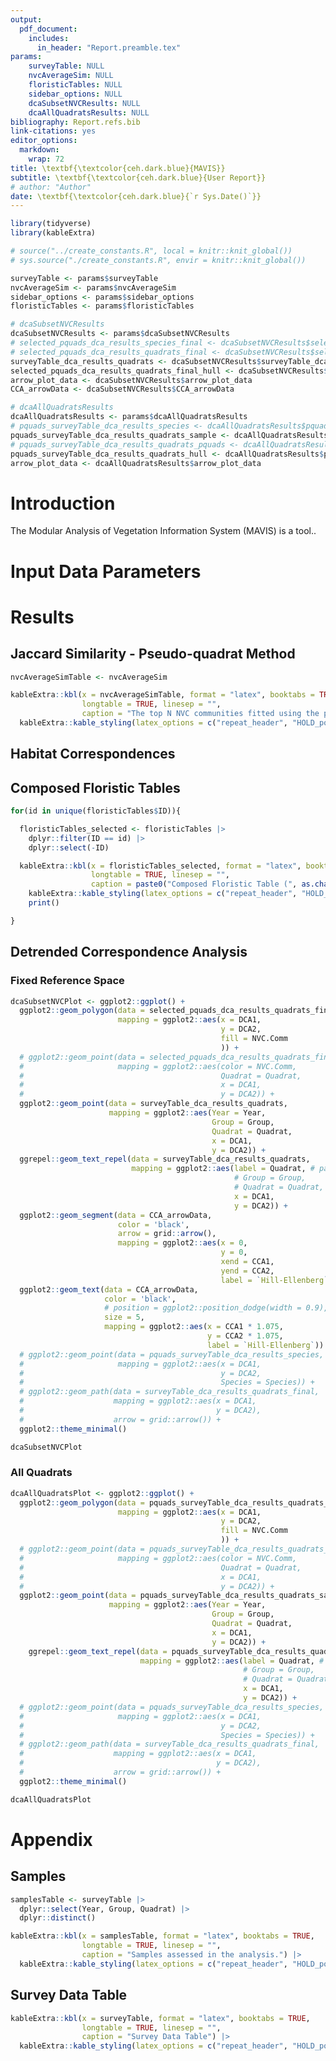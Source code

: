 ```yaml
---
output: 
  pdf_document:
    includes:
      in_header: "Report.preamble.tex"
params: 
    surveyTable: NULL
    nvcAverageSim: NULL
    floristicTables: NULL
    sidebar_options: NULL
    dcaSubsetNVCResults: NULL
    dcaAllQuadratsResults: NULL
bibliography: Report.refs.bib
link-citations: yes
editor_options: 
  markdown: 
    wrap: 72
title: \textbf{\textcolor{ceh.dark.blue}{MAVIS}}
subtitle: \textbf{\textcolor{ceh.dark.blue}{User Report}}
# author: "Author"
date: \textbf{\textcolor{ceh.dark.blue}{`r Sys.Date()`}}
---
```


```r
library(tidyverse)
library(kableExtra)
```

```r

# source("../create_constants.R", local = knitr::knit_global())
# sys.source("./create_constants.R", envir = knitr::knit_global())

surveyTable <- params$surveyTable
nvcAverageSim <- params$nvcAverageSim
sidebar_options <- params$sidebar_options
floristicTables <- params$floristicTables

# dcaSubsetNVCResults
dcaSubsetNVCResults <- params$dcaSubsetNVCResults
# selected_pquads_dca_results_species_final <- dcaSubsetNVCResults$selected_pquads_dca_results_species
# selected_pquads_dca_results_quadrats_final <- dcaSubsetNVCResults$selected_pquads_dca_results_quadrats_final
surveyTable_dca_results_quadrats <- dcaSubsetNVCResults$surveyTable_dca_results_quadrats
selected_pquads_dca_results_quadrats_final_hull <- dcaSubsetNVCResults$selected_pquads_dca_results_quadrats_final_hull
arrow_plot_data <- dcaSubsetNVCResults$arrow_plot_data
CCA_arrowData <- dcaSubsetNVCResults$CCA_arrowData

# dcaAllQuadratsResults
dcaAllQuadratsResults <- params$dcaAllQuadratsResults
# pquads_surveyTable_dca_results_species <- dcaAllQuadratsResults$pquads_surveyTable_dca_results_species
pquads_surveyTable_dca_results_quadrats_sample <- dcaAllQuadratsResults$pquads_surveyTable_dca_results_quadrats_sample
# pquads_surveyTable_dca_results_quadrats_pquads <- dcaAllQuadratsResults$pquads_surveyTable_dca_results_quadrats_pquads
pquads_surveyTable_dca_results_quadrats_hull <- dcaAllQuadratsResults$pquads_surveyTable_dca_results_quadrats_hull
arrow_plot_data <- dcaAllQuadratsResults$arrow_plot_data


```

# Introduction
The Modular Analysis of Vegetation Information System (MAVIS) is a tool..

# Input Data Parameters



\newpage
# Results

## Jaccard Similarity - Pseudo-quadrat Method

```r

nvcAverageSimTable <- nvcAverageSim

kableExtra::kbl(x = nvcAverageSimTable, format = "latex", booktabs = TRUE,
                longtable = TRUE, linesep = "",
                caption = "The top N NVC communities fitted using the pseudo-quadrat method.") |>
  kableExtra::kable_styling(latex_options = c("repeat_header", "HOLD_position"))

```

\newpage
## Habitat Correspondences

\newpage
## Composed Floristic Tables

```r

for(id in unique(floristicTables$ID)){

  floristicTables_selected <- floristicTables |>
    dplyr::filter(ID == id) |>
    dplyr::select(-ID)

  kableExtra::kbl(x = floristicTables_selected, format = "latex", booktabs = TRUE,
                  longtable = TRUE, linesep = "",
                  caption = paste0("Composed Floristic Table (", as.character(id), ")")) |>
    kableExtra::kable_styling(latex_options = c("repeat_header", "HOLD_position")) |>
    print()

}

```


\newpage
## Detrended Correspondence Analysis

### Fixed Reference Space

```r

dcaSubsetNVCPlot <- ggplot2::ggplot() +
  ggplot2::geom_polygon(data = selected_pquads_dca_results_quadrats_final_hull, alpha = 0.2,
                        mapping = ggplot2::aes(x = DCA1, 
                                               y = DCA2, 
                                               fill = NVC.Comm
                                               )) +
  # ggplot2::geom_point(data = selected_pquads_dca_results_quadrats_final,
  #                     mapping = ggplot2::aes(color = NVC.Comm, 
  #                                            Quadrat = Quadrat, 
  #                                            x = DCA1,
  #                                            y = DCA2)) +
  ggplot2::geom_point(data = surveyTable_dca_results_quadrats,
                      mapping = ggplot2::aes(Year = Year,
                                             Group = Group,
                                             Quadrat = Quadrat,
                                             x = DCA1,
                                             y = DCA2)) +
  ggrepel::geom_text_repel(data = surveyTable_dca_results_quadrats,
                           mapping = ggplot2::aes(label = Quadrat, # paste0(Year, Quadrat, collapse = "-"),
                                                  # Group = Group,
                                                  # Quadrat = Quadrat,
                                                  x = DCA1,
                                                  y = DCA2)) +
  ggplot2::geom_segment(data = CCA_arrowData,
                        color = 'black',
                        arrow = grid::arrow(),
                        mapping = ggplot2::aes(x = 0,
                                               y = 0,
                                               xend = CCA1,
                                               yend = CCA2,
                                               label = `Hill-Ellenberg`)) +
  ggplot2::geom_text(data = CCA_arrowData,
                     color = 'black',
                     # position = ggplot2::position_dodge(width = 0.9),
                     size = 5,
                     mapping = ggplot2::aes(x = CCA1 * 1.075,
                                            y = CCA2 * 1.075,
                                            label = `Hill-Ellenberg`)) +
  # ggplot2::geom_point(data = pquads_surveyTable_dca_results_species,
  #                     mapping = ggplot2::aes(x = DCA1, 
  #                                            y = DCA2,
  #                                            Species = Species)) +
  # ggplot2::geom_path(data = surveyTable_dca_results_quadrats_final,
  #                    mapping = ggplot2::aes(x = DCA1,
  #                                           y = DCA2),
  #                    arrow = grid::arrow()) +
  ggplot2::theme_minimal()

dcaSubsetNVCPlot

```


### All Quadrats

```r

dcaAllQuadratsPlot <- ggplot2::ggplot() +
  ggplot2::geom_polygon(data = pquads_surveyTable_dca_results_quadrats_hull, alpha = 0.2,
                        mapping = ggplot2::aes(x = DCA1, 
                                               y = DCA2, 
                                               fill = NVC.Comm
                                               )) +
  # ggplot2::geom_point(data = pquads_surveyTable_dca_results_quadrats_pquads,
  #                     mapping = ggplot2::aes(color = NVC.Comm, 
  #                                            Quadrat = Quadrat, 
  #                                            x = DCA1,
  #                                            y = DCA2)) +
  ggplot2::geom_point(data = pquads_surveyTable_dca_results_quadrats_sample,
                      mapping = ggplot2::aes(Year = Year,
                                             Group = Group,
                                             Quadrat = Quadrat,
                                             x = DCA1,
                                             y = DCA2)) +
    ggrepel::geom_text_repel(data = pquads_surveyTable_dca_results_quadrats_sample,
                             mapping = ggplot2::aes(label = Quadrat, # paste0(Year, Quadrat, collapse = "-"),
                                                    # Group = Group,
                                                    # Quadrat = Quadrat,
                                                    x = DCA1,
                                                    y = DCA2)) +
  # ggplot2::geom_point(data = pquads_surveyTable_dca_results_species,
  #                     mapping = ggplot2::aes(x = DCA1, 
  #                                            y = DCA2,
  #                                            Species = Species)) +
  # ggplot2::geom_path(data = surveyTable_dca_results_quadrats_final,
  #                    mapping = ggplot2::aes(x = DCA1,
  #                                           y = DCA2),
  #                    arrow = grid::arrow()) +
  ggplot2::theme_minimal()

dcaAllQuadratsPlot

```



\newpage
# Appendix

## Samples

```r

samplesTable <- surveyTable |>
  dplyr::select(Year, Group, Quadrat) |>
  dplyr::distinct()

kableExtra::kbl(x = samplesTable, format = "latex", booktabs = TRUE,
                longtable = TRUE, linesep = "",
                caption = "Samples assessed in the analysis.") |>
  kableExtra::kable_styling(latex_options = c("repeat_header", "HOLD_position"))

```

## Survey Data Table

```r

kableExtra::kbl(x = surveyTable, format = "latex", booktabs = TRUE,
                longtable = TRUE, linesep = "",
                caption = "Survey Data Table") |>
  kableExtra::kable_styling(latex_options = c("repeat_header", "HOLD_position"))

```

